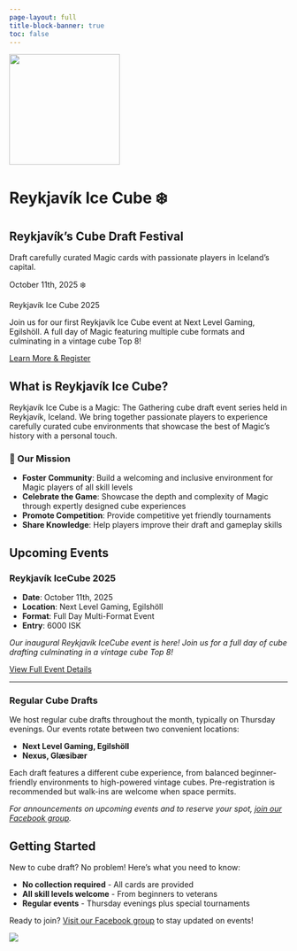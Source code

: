 ```yaml
---
page-layout: full
title-block-banner: true
toc: false
---
```


::: {.hero-banner .column-screen}
![](images/logo_white-bg.png){fig-alt="Reykjavík Ice Cube Logo" width="200px" .hero-logo}

# Reykjavík Ice Cube ❄️

## Reykjavík's Cube Draft Festival

Draft carefully curated Magic cards with passionate players in Iceland's capital.
:::

::: {.event-banner .column-screen}
::: {.event-content}
::: {.event-date}
October 11th, 2025 ❄️
:::

::: {.event-title}
Reykjavík Ice Cube 2025
:::

::: {.event-subtitle}
Join us for our first Reykjavík Ice Cube event at Next Level Gaming, Egilshöll. A full day of Magic featuring multiple cube formats and culminating in a vintage cube Top 8!
:::

[Learn More & Register](events.qmd){.event-cta}
:::
:::

::: {.page-layout .column-page}
::: {.main-content}

## What is Reykjavík Ice Cube?

Reykjavík Ice Cube is a Magic: The Gathering cube draft event series held in Reykjavík, Iceland. We bring together passionate players to experience carefully curated cube environments that showcase the best of Magic's history with a personal touch.

### 🎯 Our Mission

-   **Foster Community**: Build a welcoming and inclusive environment for Magic players of all skill levels
-   **Celebrate the Game**: Showcase the depth and complexity of Magic through expertly designed cube experiences
-   **Promote Competition**: Provide competitive yet friendly tournaments
-   **Share Knowledge**: Help players improve their draft and gameplay skills

::: {.events-section}
## Upcoming Events

::: {.featured-event}
### Reykjavík IceCube 2025

-   **Date**: October 11th, 2025
-   **Location**: Next Level Gaming, Egilshöll
-   **Format**: Full Day Multi-Format Event
-   **Entry**: 6000 ISK

*Our inaugural Reykjavík IceCube event is here! Join us for a full day of cube drafting culminating in a vintage cube Top 8!*

[View Full Event Details](events.qmd){.btn .btn-primary}
:::


-------------------------------------------------------------------------

### Regular Cube Drafts

We host regular cube drafts throughout the month, typically on Thursday evenings. Our events rotate between two convenient locations:

- **Next Level Gaming, Egilshöll**
- **Nexus, Glæsibær**

Each draft features a different cube experience, from balanced beginner-friendly environments to high-powered vintage cubes. Pre-registration is recommended but walk-ins are welcome when space permits.

*For announcements on upcoming events and to reserve your spot, [join our Facebook group](https://www.facebook.com/groups/mtgkubbur/).*

:::


## Getting Started

New to cube draft? No problem! Here's what you need to know:

-   **No collection required** - All cards are provided
-   **All skill levels welcome** - From beginners to veterans
-   **Regular events** - Thursday evenings plus special tournaments

Ready to join? [Visit our Facebook group](https://www.facebook.com/groups/mtgkubbur/) to stay updated on events!

:::

::: {.banner-sidebar}
![](images/photo-of-banner.png){fig-alt="Reykjavík Ice Cube Event Banner" .sidebar-banner}
:::

:::